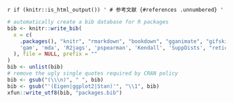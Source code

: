 `r if (knitr::is_html_output()) '
# 参考文献 {#references .unnumbered}
'`

```r
# automatically create a bib database for R packages
bib <- knitr::write_bib(
  x = c(
    .packages(), "knitr", "rmarkdown", "bookdown", "gganimate", "gifski",
    'gam', 'mda', 'R2jags', 'pspearman', 'Kendall', 'SuppDists', "reticulate"
  ), file = NULL, prefix = ""
)
bib <- unlist(bib)
# remove the ugly single quotes required by CRAN policy
bib <- gsub("(\\\n)", " ", bib)
bib <- gsub("'(Eigen|ggplot2|Stan)'", "\\1", bib)
xfun::write_utf8(bib, "packages.bib")
```
